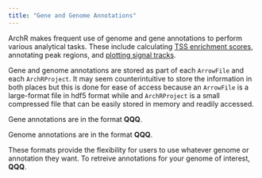 ```yaml
---
title: "Gene and Genome Annotations"
---
```


ArchR makes frequent use of genome and gene annotations to perform various analytical tasks. These include calculating [TSS enrichment scores](articles/Articles/qcFilters.html), annotating peak regions, and [plotting signal tracks](articles/Articles/signalTracks.html).

Gene and genome annotations are stored as part of each `ArrowFile` and each `ArchRProject`. It may seem counterintuitive to store the information in both places but this is done for ease of access because an `ArrowFile` is a large-format file in hdf5 format while and `ArchRProject` is a small compressed file that can be easily stored in memory and readily accessed.

Gene annotations are in the format __QQQ__.

Genome annotations are in the format __QQQ__.

These formats provide the flexibility for users to use whatever genome or annotation they want. To retreive annotations for your genome of interest, __QQQ__.
